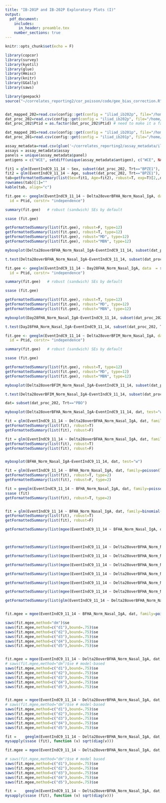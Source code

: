 ```yaml
---
title: "IB-201P and IB-202P Exploratory Plots (I)"
output: 
  pdf_document:
    includes:
      in_header: preamble.tex
    number_sections: true
---
```


```r
knitr::opts_chunk$set(echo = F)

library(copcor)
library(survey)
library(kyotil)
library(glue)
library(Hmisc)
library(knitr)
library(GGally)
library(saws)

library(geepack)
source("~/correlates_reporting2/cor_poisson/code/gee_bias_correction.R")


dat_mapped_202=read.csv(config::get(config = "iliad_ib202p", file="/home/yfong/correlates_processing/config.yml")$mapped_data)
dat_proc_202=read.csv(config::get(config = "iliad_ib202p", file="/home/yfong/correlates_reporting2/config.yml")$data_cleaned)
dat_proc_202$Ptid = as.factor(dat_proc_202$Ptid) # need to make it a factor to use as id

dat_mapped_201=read.csv(config::get(config = "iliad_ib201p", file="/home/yfong/correlates_processing/config.yml")$mapped_data)
dat_proc_201=read.csv(config::get(config = "iliad_ib201p", file="/home/yfong/correlates_reporting2/config.yml")$data_cleaned)

assay_metadata=read.csv(glue('~/correlates_reporting2/assay_metadata/iliad_ib202p_assay_metadata.csv'))
assays = assay_metadata$assay
panels = unique(assay_metadata$panel)
antigens = c("WCE", setdiff(unique(assay_metadata$antigen), c("WCE", NA)))
```


```r

fit1 = glm(EventIndC9_11_14 ~ Sex, subset(dat_proc_202, Trt=="BPZE1"), family=poisson(link = "log"))
fit2 = glm(EventIndC9_11_14 ~ Age, subset(dat_proc_202, Trt=="BPZE1"), family=poisson(link = "log"))
tab=getFormattedSummary(list(Sex=fit1, Age=fit2), robust=T, exp=T)[2,,drop=F]
rownames(tab)[1]=""
kable(tab, align="c")
```

```r

fit.gee <- geeglm(EventIndC9_11_14 ~ Delta28overBFHA_Norm_Nasal_IgA, data  = subset(dat_proc_202, Trt == "PBO"), family= poisson(link = "log"),
  id = Ptid, corstr= "independence")

summary(fit.gee)   # robust (sandwich) SEs by default

ssase (fit.gee)

getFormattedSummary(list(fit.gee), robust=F, type=12)
getFormattedSummary(list(fit.gee), robust=T, type=12)
getFormattedSummary(list(fit.gee), robust="MD", type=12)
getFormattedSummary(list(fit.gee), robust="MBN", type=12)

myboxplot(Delta28overBFHA_Norm_Nasal_IgA~EventIndC9_11_14, subset(dat_proc_202, Trt == "PBO"), test="w")

t.test(Delta28overBFHA_Norm_Nasal_IgA~EventIndC9_11_14, subset(dat_proc_202, Trt == "PBO"))

```

```r
fit.gee <- geeglm(EventIndC9_11_14 ~ Day28FHA_Norm_Nasal_IgA, data  = subset(dat_proc_202, Trt == "BPZE1"), family= poisson(link = "log"),
  id = Ptid, corstr= "independence")

summary(fit.gee)   # robust (sandwich) SEs by default

ssase (fit.gee)

getFormattedSummary(list(fit.gee), robust=T, type=12)
getFormattedSummary(list(fit.gee), robust="MD", type=12)
getFormattedSummary(list(fit.gee), robust="MBN", type=12)

myboxplot(Day28FHA_Norm_Nasal_IgA~EventIndC9_11_14, subset(dat_proc_202, Trt == "BPZE1"), test="w")

t.test(Day28FHA_Norm_Nasal_IgA~EventIndC9_11_14, subset(dat_proc_202, Trt == "BPZE1"))

```

```r
fit.gee <- geeglm(EventIndC9_11_14 ~ Delta28overBFIM_Norm_Nasal_IgA, data  = subset(dat_proc_202, Trt == "PBO"), family= poisson(link = "log"),
  id = Ptid, corstr= "independence")

summary(fit.gee)   # robust (sandwich) SEs by default

ssase (fit.gee)

getFormattedSummary(list(fit.gee), robust=T, type=12)
getFormattedSummary(list(fit.gee), robust="MD", type=12)
getFormattedSummary(list(fit.gee), robust="MBN", type=12)

myboxplot(Delta28overBFIM_Norm_Nasal_IgA~EventIndC9_11_14, subset(dat_proc_202, Trt == "PBO"), test="w")

t.test(Delta28overBFIM_Norm_Nasal_IgA~EventIndC9_11_14, subset(dat_proc_202, Trt == "PBO"))

```


```r
dat= subset(dat_proc_202, Trt=="PBO")

myboxplot(Delta28overBFHA_Norm_Nasal_IgA~EventIndC9_11_14, dat, test="w")

fit = glm(EventIndC9_11_14 ~ Delta28overBFHA_Norm_Nasal_IgA, dat, family=poisson(link = "log"))
getFormattedSummary(list(fit), robust=T)
getFormattedSummary(list(fit), robust=F)

fit = glm(EventIndC9_11_14 ~ Delta28overBFHA_Norm_Nasal_IgA, dat, family=binomial(link = "logit"))
getFormattedSummary(list(fit), robust=T)
getFormattedSummary(list(fit), robust=F)


myboxplot(BFHA_Norm_Nasal_IgA~EventIndC9_11_14, dat, test="w")

fit = glm(EventIndC9_11_14 ~ BFHA_Norm_Nasal_IgA, dat, family=poisson(link = "log"))
getFormattedSummary(list(fit), robust=T, type=2)
getFormattedSummary(list(fit), robust=F, type=2)

fit = geeglm(EventIndC9_11_14 ~ BFHA_Norm_Nasal_IgA, dat, family=poisson(link = "log"), id = Ptid, corstr= "independence")
ssase (fit)
getFormattedSummary(list(fit), robust=T, type=2)


fit = glm(EventIndC9_11_14 ~ BFHA_Norm_Nasal_IgA, dat, family=binomial(link = "logit"))
getFormattedSummary(list(fit), robust=T)
getFormattedSummary(list(fit), robust=F)

getFormattedSummary(list(mgee(EventIndC9_11_14 ~ BFHA_Norm_Nasal_IgA, dat, family=poisson(link = "log"), id = Ptid, corstr= "independence")), robust=T, finite="dm", type=2)



getFormattedSummary(list(mgee(EventIndC9_11_14 ~ Delta28overBFHA_Norm_Nasal_IgA, dat, family=poisson(link = "log"), id = Ptid, corstr= "independence")), robust="d5", type=2)

getFormattedSummary(list(mgee(EventIndC9_11_14 ~ Delta28overBFHA_Norm_Nasal_IgA, dat, family=poisson(link = "log"), id = Ptid, corstr= "independence")), robust="d4", type=2)

getFormattedSummary(list(mgee(EventIndC9_11_14 ~ Delta28overBFHA_Norm_Nasal_IgA, dat, family=poisson(link = "log"), id = Ptid, corstr= "independence")), robust="d3", type=2)

getFormattedSummary(list(mgee(EventIndC9_11_14 ~ Delta28overBFHA_Norm_Nasal_IgA, dat, family=poisson(link = "log"), id = Ptid, corstr= "independence")), robust="d2", type=2)

getFormattedSummary(list(mgee(EventIndC9_11_14 ~ Delta28overBFHA_Norm_Nasal_IgA, dat, family=poisson(link = "log"), id = Ptid, corstr= "independence")), robust=T, type=2)

getFormattedSummary(list(mgee(EventIndC9_11_14 ~ Delta28overBFHA_Norm_Nasal_IgA, dat, family=poisson(link = "log"), id = Ptid, corstr= "independence")), robust=F, type=2)

getFormattedSummary(list(glm(EventIndC9_11_14 ~ Delta28overBFHA_Norm_Nasal_IgA, dat, family=poisson(link = "log"))), robust=T, type=2)


fit.mgee = mgee(EventIndC9_11_14 ~ BFHA_Norm_Nasal_IgA, dat, family=poisson(link = "log"), id = Ptid, corstr= "independence")

saws(fit.mgee,method="dm")$se
saws(fit.mgee,method=c("d1"),bound=.75)$se
saws(fit.mgee,method=c("d2"),bound=.75)$se
saws(fit.mgee,method=c("d3"),bound=.75)$se
saws(fit.mgee,method=c("d4"),bound=.75)$se
saws(fit.mgee,method=c("d5"),bound=.75)$se


fit.mgee = mgee(EventIndC9_11_14 ~ Delta28overBFHA_Norm_Nasal_IgA, dat, family=poisson(link = "log"), id = Ptid, corstr= "independence")
# saws(fit.mgee,method="dm")$se # model-based
saws(fit.mgee,method=c("d1"),bound=.75)$se
saws(fit.mgee,method=c("d2"),bound=.75)$se
saws(fit.mgee,method=c("d3"),bound=.75)$se
saws(fit.mgee,method=c("d4"),bound=.75)$se
saws(fit.mgee,method=c("d5"),bound=.75)$se


fit.mgee = mgee(EventIndC9_11_14 ~ Delta28overBFHA_Norm_Nasal_IgA, dat, family=gaussian, id = Ptid, corstr= "independence")
# saws(fit.mgee,method="dm")$se # model-based
saws(fit.mgee,method=c("d1"),bound=.75)$se
saws(fit.mgee,method=c("d2"),bound=.75)$se
saws(fit.mgee,method=c("d3"),bound=.75)$se
saws(fit.mgee,method=c("d4"),bound=.75)$se
saws(fit.mgee,method=c("d5"),bound=.75)$se

fit =    geeglm(EventIndC9_11_14 ~ Delta28overBFHA_Norm_Nasal_IgA, dat, family=gaussian, id = Ptid, corstr= "independence")
mysapply(ssase (fit), function (v) sqrt(diag(v)))


```



```r

fit.mgee = mgee(EventIndC9_11_14 ~ Delta28overBFHA_Norm_Nasal_IgA, dat, family=poisson, id = Ptid, corstr= "independence")

# saws(fit.mgee,method="dm")$se # model based
saws(fit.mgee,method=c("d1"),bound=.75)$se
saws(fit.mgee,method=c("d2"),bound=.75)$se
saws(fit.mgee,method=c("d3"),bound=.75)$se
saws(fit.mgee,method=c("d4"),bound=.75)$se
saws(fit.mgee,method=c("d5"),bound=.75)$se

fit =    geeglm(EventIndC9_11_14 ~ Delta28overBFHA_Norm_Nasal_IgA, dat, family=poisson, id = Ptid, corstr= "independence")
mysapply(ssase (fit), function (v) sqrt(diag(v)))


```